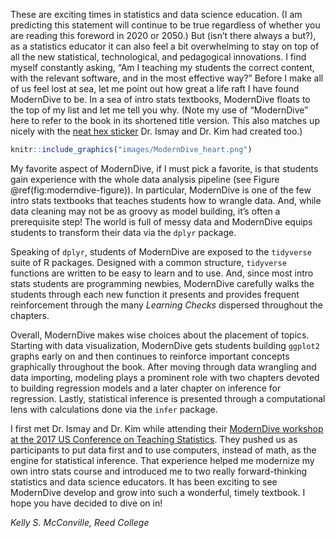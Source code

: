 These are exciting times in statistics and data science education. (I am predicting this statement will continue to be true regardless of whether you are reading this foreword in 2020 or 2050.) But (isn't there always a but?), as a statistics educator it can also feel a bit overwhelming to stay on top of all the new statistical, technological, and pedagogical innovations. I find myself constantly asking, "Am I teaching my students the correct content, with the relevant software, and in the most effective way?" Before I make all of us feel lost at sea, let me point out how great a life raft I have found ModernDive to be. In a sea of intro stats textbooks, ModernDive floats to the top of my list and let me tell you why. (Note my use of "ModernDive" here to refer to the book in its shortened title version. This also matches up nicely with the [neat hex sticker](https://github.com/moderndive/ModernDive_book/blob/master/images/logos/hex_white_text.png) Dr. Ismay and Dr. Kim had created too.) 

```r
knitr::include_graphics("images/ModernDive_heart.png")
```


My favorite aspect of ModernDive, if I must pick a favorite, is that students gain experience with the whole data analysis pipeline (see Figure \@ref(fig:moderndive-figure)). In particular, ModernDive is one of the few intro stats textbooks that teaches students how to wrangle data. And, while data cleaning may not be as groovy as model building, it's often a prerequisite step! The world is full of messy data and ModernDive equips students to transform their data via the `dplyr` package.  

Speaking of `dplyr`, students of ModernDive are exposed to the `tidyverse` suite of R packages. Designed with a common structure, `tidyverse` functions are written to be easy to learn and to use.  And, since most intro stats students are programming newbies, ModernDive carefully walks the students through each new function it presents and provides frequent reinforcement through the many *Learning Checks* dispersed throughout the chapters.  

Overall, ModernDive makes wise choices about the placement of topics. Starting with data visualization, ModernDive gets students building `ggplot2` graphs early on and then continues to reinforce important concepts graphically throughout the book. After moving through data wrangling and data importing, modeling plays a prominent role with two chapters devoted to building regression models and a later chapter on inference for regression. Lastly, statistical inference is presented through a computational lens with calculations done via the `infer` package.   

I first met Dr. Ismay and Dr. Kim while attending their [ModernDive workshop at the 2017 US Conference on Teaching Statistics](https://www.causeweb.org/cause/uscots/uscots17/workshop/3). They pushed us as participants to put data first and to use computers, instead of math, as the engine for statistical inference. That experience helped me modernize my own intro stats course and introduced me to two really forward-thinking statistics and data science educators. It has been exciting to see ModernDive develop and grow into such a wonderful, timely textbook. I hope you have decided to dive on in!

*Kelly S. McConville, Reed College*


